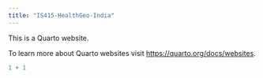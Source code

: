 ```yaml
---
title: "IS415-HealthGeo-India"
---
```


This is a Quarto website.

To learn more about Quarto websites visit <https://quarto.org/docs/websites>.

```r
1 + 1
```
